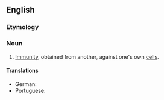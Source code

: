 ==English==
{{wikipedia}}

===Etymology===
{{prefix|en|allo|immunity}}

===Noun===
{{en-noun|~}}

# {{lb|en|pathology}} [[immunity|Immunity]], obtained from another, against one's own [[cell]]s.

====Translations====
{{trans-top|immune response to foreign antigens from members of the same species}}
* German: {{t|de|Alloimmunität|f}}
* Portuguese: {{t|pt|aloimunidade|f}}
{{trans-mid}}
{{trans-bottom}}